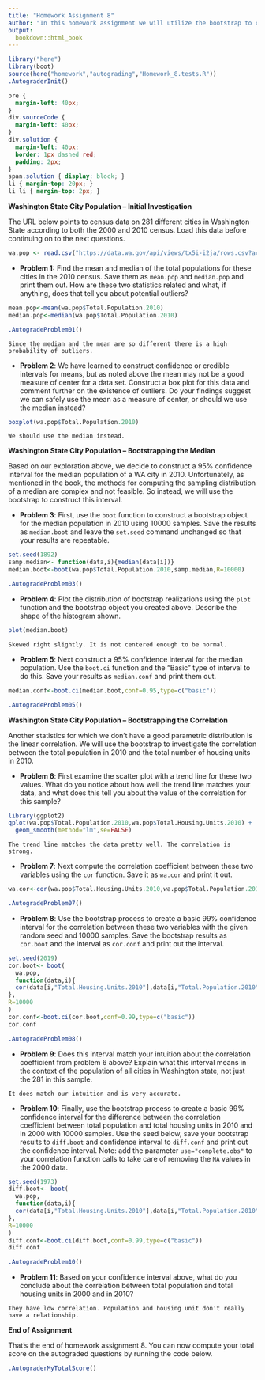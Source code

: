 ```yaml
---
title: "Homework Assignment 8"
author: "In this homework assignment we will utilize the bootstrap to construct sample distributions for several statistics and then to construct confidence intervals and test hypotheses for those statistics.<br /><br />"
output:
  bookdown::html_book
---
```


```r
library("here")
library(boot)
source(here("homework","autograding","Homework_8.tests.R"))
.AutograderInit()
```

```css
pre {
  margin-left: 40px;
}
div.sourceCode {
  margin-left: 40px;
}
div.solution {
  margin-left: 40px;
  border: 1px dashed red;
  padding: 2px;
}
span.solution { display: block; }
li { margin-top: 20px; }
li li { margin-top: 2px; }
```


**Washington State City Population -- Initial Investigation**

The URL below points to census data on 281 different cities in Washington State according to both the 2000 and 2010 census. Load this data before continuing on to the next questions.

```r
wa.pop <- read.csv("https://data.wa.gov/api/views/tx5i-i2ja/rows.csv?accessType=DOWNLOAD",stringsAsFactors=TRUE)
```


* **Problem 1:** Find the mean and median of the total populations for these cities in the 2010 census. Save them as `mean.pop` and `median.pop` and print them out. How are these two statistics related and what, if anything, does that tell you about potential outliers?
  
```r
mean.pop<-mean(wa.pop$Total.Population.2010)
median.pop<-median(wa.pop$Total.Population.2010)
```

```r
.AutogradeProblem01()
```

```solution
Since the median and the mean are so different there is a high probability of outliers. 
```


* **Problem 2**: We have learned to construct confidence or credible intervals for means, but as noted above the mean may not be a good measure of center for a data set. Construct a box plot for this data and comment further on the existence of outliers.  Do your findings suggest we can safely use the mean as a measure of center, or should we use the median instead?
  
```r
boxplot(wa.pop$Total.Population.2010)
```

```solution
We should use the median instead.
```


**Washington State City Population -- Bootstrapping the Median**

Based on our exploration above, we decide to construct a 95% confidence interval for the median population of a WA city in 2010.  Unfortunately, as mentioned in the book, the methods for computing the sampling distribution of a median are complex and not feasible.  So instead, we will use the bootstrap to construct this interval.


* **Problem 3**: First, use the `boot` function to construct a bootstrap object for the median population in 2010 using 10000 samples.  Save the results as `median.boot` and leave the `set.seed` command unchanged so that your results are repeatable.

```r
set.seed(1892)
samp.median<- function(data,i){median(data[i])}
median.boot<-boot(wa.pop$Total.Population.2010,samp.median,R=10000)
```

```r
.AutogradeProblem03()
```


* **Problem 4**: Plot the distribution of bootstrap realizations using the `plot` function and the bootstrap object you created above. Describe the shape of the histogram shown.

```r
plot(median.boot)
```

```solution
Skewed right slightly. It is not centered enough to be normal.
```


* **Problem 5**: Next construct a 95% confidence interval for the median population.  Use the `boot.ci` function and the "Basic" type of interval to do this.  Save your results as `median.conf` and print them out.

```r
median.conf<-boot.ci(median.boot,conf=0.95,type=c("basic"))
```

```r
.AutogradeProblem05()
```


**Washington State City Population -- Bootstrapping the Correlation**

Another statistics for which we don't have a good parametric distribution is the linear correlation.  We will use the bootstrap to investigate the correlation between the total population in 2010 and the total number of housing units in 2010.


* **Problem 6**: First examine the scatter plot with a trend line for these two values.  What do you notice about how well the trend line matches your data, and what does this tell you about the value of the correlation for this sample?

```r
library(ggplot2)
qplot(wa.pop$Total.Population.2010,wa.pop$Total.Housing.Units.2010) +
  geom_smooth(method="lm",se=FALSE)

```

```solution
The trend line matches the data pretty well. The correlation is strong.
```


* **Problem 7**: Next compute the correlation coefficient between these two variables using the `cor` function.  Save it as `wa.cor` and print it out.

```r
wa.cor<-cor(wa.pop$Total.Housing.Units.2010,wa.pop$Total.Population.2010)
```

```r
.AutogradeProblem07()
```


* **Problem 8**: Use the bootstrap process to create a basic 99% confidence interval for the correlation between these two variables with the given random seed and 10000 samples.  Save the bootstrap results as `cor.boot` and the interval as `cor.conf` and print out the interval.

```r
set.seed(2019)
cor.boot<- boot(
  wa.pop,
  function(data,i){
  cor(data[i,"Total.Housing.Units.2010"],data[i,"Total.Population.2010"])
},
R=10000
)
cor.conf<-boot.ci(cor.boot,conf=0.99,type=c("basic"))
cor.conf
```

```r
.AutogradeProblem08()
```

* **Problem 9**: Does this interval match your intuition about the correlation coefficient from problem 6 above?  Explain what this interval means in the context of the population of all cities in Washington state, not just the 281 in this sample.

```solution
It does match our intuition and is very accurate.
```


* **Problem 10**: Finally, use the bootstrap process to create a basic 99% confidence interval for the difference between the correlation coefficient between total population and total housing units in 2010 and in 2000 with 10000 samples. Use the seed below, save your bootstrap results to `diff.boot` and confidence interval to `diff.conf` and print out the confidence interval. Note: add the parameter `use="complete.obs"` to your correlation function calls to take care of removing the `NA` values in the 2000 data.

```r
set.seed(1973)
diff.boot<- boot(
  wa.pop,
  function(data,i){
  cor(data[i,"Total.Housing.Units.2010"],data[i,"Total.Population.2010"],use="complete.obs")-cor(data[i,"Total.Housing.Units.2000"],data[i,"Total.Population.2000"],use="complete.obs")
},
R=10000
)
diff.conf<-boot.ci(diff.boot,conf=0.99,type=c("basic"))
diff.conf
```

```r
.AutogradeProblem10()
```


* **Problem 11**: Based on your confidence interval above, what do you conclude about the correlation between total population and total housing units in 2000 and in 2010?

```solution
They have low correlation. Population and housing unit don't really have a relationship.
```


**End of Assignment**

That's the end of homework assignment 8.  You can now compute your total score on the autograded questions by running the code below.

```r
.AutograderMyTotalScore()
```